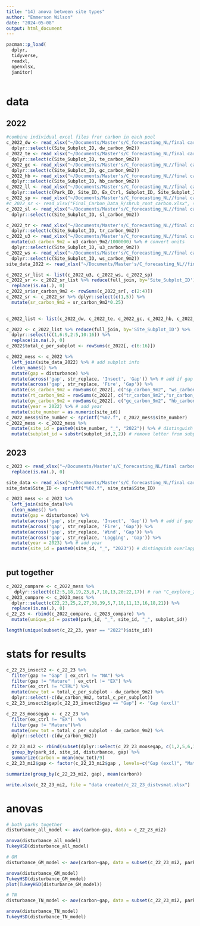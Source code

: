 ```yaml
---
title: "14) anova between site types"
author: "Emmerson Wilson"
date: "2024-05-08"
output: html_document
---
```


```r
pacman::p_load(
  dplyr,
  tidyverse,
  readxl,
  openxlsx,
  janitor)
  
```

# data

## 2022
```r
#combine individual excel files fror carbon in each pool
c_2022_dw <- read_xlsx("~/Documents/Master's/C_forecasting_NL/final carbon data/Final_Carbon_Data_R/Rachael 2022 measurements/Deadwood_Field_Data NEW.xlsm", sheet = "DW carbon") %>%
  dplyr::select(c(Site_Subplot_ID, dw_carbon_9m2))
c_2022_te <- read_xlsx("~/Documents/Master's/C_forecasting_NL/final carbon data/Final_Carbon_Data_R/Rachael 2022 measurements/Tree_Biomass_NEW.xlsm", sheet = "Tree carbon") %>%
  dplyr::select(c(Site_Subplot_ID, te_carbon_9m2))
c_2022_gc <- read_xlsx("~/Documents/Master's/C_forecasting_NL//final carbon data/Final_Carbon_Data_R/ground_cover_carbon.xlsx", sheet = "Sheet 1") %>%
  dplyr::select(c(Site_Subplot_ID, gc_carbon_9m2))
c_2022_hb <- read_xlsx("~/Documents/Master's/C_forecasting_NL//final carbon data/Final_Carbon_Data_R/herbaceous_carbon.xlsx", sheet = "Sheet 1") %>%
  dplyr::select(c(Site_Subplot_ID, hb_carbon_9m2))
c_2022_ll <- read_xlsx("~/Documents/Master's/C_forecasting_NL//final carbon data/Final_Carbon_Data_R/litter_carbon.xlsx", sheet = "Sheet 1") %>%
  dplyr::select(c(Park_ID, Site_ID, Ex_Ctrl, Subplot_ID, Site_Subplot_ID, ll_carbon_9m2))
c_2022_sp <- read_xlsx("~/Documents/Master's/C_forecasting_NL//final carbon data/Final_Carbon_Data_R/sapling_carbon.xlsx", sheet = "Sheet 1") %>% dplyr::select(c(Site_Subplot_ID, sp_carbon_9m2))
#c_2022_sr <- read_xlsx("Final_Carbon_Data_R/shrub_root_carbon.xlsx", sheet = "Sheet 1") because this data came before R fixed the under 30 units I need to calculate on my own
c_2022_sl <- read_xlsx("~/Documents/Master's/C_forecasting_NL//final carbon data/Final_Carbon_Data_R/soil_carbon.xlsx", sheet = "Sheet 1") %>%
  dplyr::select(c(Site_Subplot_ID, sl_carbon_9m2))

c_2022_tr <- read_xlsx("~/Documents/Master's/C_forecasting_NL//final carbon data/Final_Carbon_Data_R/Rachael 2022 measurements/Tree_Biomass_NEW.xlsm", sheet = "Tree root carbon") %>%
  dplyr::select(c(Site_Subplot_ID, tr_carbon_9m2))
c_2022_u3 <- read_xlsx("~/Documents/Master's/C_forecasting_NL//final carbon data/Final_Carbon_Data_R/under_30_carbon.xlsx", sheet = "Sheet 1") %>%
  mutate(u3_carbon_9m2 = u3_carbon_9m2/1000000) %>% # convert units
  dplyr::select(c(Site_Subplot_ID, u3_carbon_9m2))
c_2022_ws <- read_xlsx("~/Documents/Master's/C_forecasting_NL//final carbon data/Final_Carbon_Data_R/woody_shrubs_carbon.xlsx", sheet = "Sheet 1") %>%
  dplyr::select(c(Site_Subplot_ID, ws_carbon_9m2))
site_data_2022 <- read_xlsx("~/Documents/Master's/C_forecasting_NL//final carbon data/Final_Carbon_Data_R/subplot_disturbacne.xlsx")

c_2022_sr_list <- list(c_2022_u3, c_2022_ws, c_2022_sp)
c_2022_sr <- c_2022_sr_list %>% reduce(full_join, by='Site_Subplot_ID') %>%
  replace(is.na(.), 0)
c_2022_sr$sr_carbon_9m2 <- rowSums(c_2022_sr[, c(2:4)])
c_2022_sr <- c_2022_sr %>% dplyr::select(c(1,5)) %>%
  mutate(sr_carbon_9m2 = sr_carbon_9m2*0.25)
  

c_2022_list <- list(c_2022_dw, c_2022_te, c_2022_gc, c_2022_hb, c_2022_ll, c_2022_sp, c_2022_sr, c_2022_sl, c_2022_tr, c_2022_u3, c_2022_ws)

c_2022 <- c_2022_list %>% reduce(full_join, by='Site_Subplot_ID') %>%
  dplyr::select(c(1,6:9,2:5,10:16)) %>%
  replace(is.na(.), 0)
c_2022$total_c_per_subplot <- rowSums(c_2022[, c(6:16)])

c_2022_mess <- c_2022 %>%
  left_join(site_data_2022) %>% # add subplot info
  clean_names() %>%
  mutate(gap = disturbance) %>% 
  mutate(across('gap', str_replace, 'Insect', 'Gap')) %>% # add if gap or not gap
  mutate(across('gap', str_replace, 'Fire', 'Gap')) %>%
  mutate(ss_carbon_9m2 = rowSums(c_2022[, c("sp_carbon_9m2", "ws_carbon_9m2")])) %>% # recategorize pools to match 2023
  mutate(rt_carbon_9m2 = rowSums(c_2022[, c("tr_carbon_9m2","sr_carbon_9m2")])) %>%
  mutate(gv_carbon_9m2 = rowSums(c_2022[, c("gc_carbon_9m2", "hb_carbon_9m2", "u3_carbon_9m2")])) %>%
  mutate(year = 2022) %>% # add year
  mutate(site_number = as.numeric(site_id))
c_2022_mess$site_number <- sprintf("%02.f", c_2022_mess$site_number)
c_2022_mess <- c_2022_mess %>%
  mutate(site_id = paste0(site_number, "_", "2022")) %>% # distinguish overlapping site numbers by year
  mutate(subplot_id = substr(subplot_id,2,2)) # remove letter from subplot

```

## 2023
```r
c_2023 <- read_xlsx("~/Documents/Master's/C_forecasting_NL/final carbon data/carbon_data_2023.xlsm", sheet = "Overall C") %>%
  replace(is.na(.), 0) 

site_data <- read_xlsx("~/Documents/Master's/C_forecasting_NL/final carbon data/carbon_data_2023.xlsm", sheet = "Subplot info")
site_data$Site_ID <- sprintf("%02.f", site_data$Site_ID)

c_2023_mess <- c_2023 %>%
  left_join(site_data)%>%
  clean_names() %>%
  mutate(gap = disturbance) %>%
  mutate(across('gap', str_replace, 'Insect', 'Gap')) %>% # add if gap or not gap
  mutate(across('gap', str_replace, 'Fire', 'Gap')) %>%
  mutate(across('gap', str_replace, 'Wind', 'Gap')) %>%
  mutate(across('gap', str_replace, 'Logging', 'Gap')) %>%
  mutate(year = 2023) %>% # add year
  mutate(site_id = paste0(site_id, "_", "2023")) # distinguish overlapping site numbers by year
  

```

## put together
```r
c_2022_compare <- c_2022_mess %>%
   dplyr::select(c(2:5,18,19,23,6,7,10,13,20:22,17)) # run "C_explore_22_23.qmd" first
c_2023_compare <- c_2023_mess %>%
  dplyr::select(c(22,23,25,2,27,38,39,5,7,10,11,13,16,18,21)) %>%
  replace(is.na(.), 0)
c_22_23 <- rbind(c_2022_compare, c_2023_compare) %>%
  mutate(unique_id = paste0(park_id, "_", site_id, "_", subplot_id))

length(unique(subset(c_22_23, year == "2022")$site_id))
```

# stats for results
```r
c_22_23_insect2 <- c_22_23 %>% 
  filter(gap != "Gap" | ex_ctrl != "NA") %>% 
  filter(gap != "Mature" | ex_ctrl != "EX") %>% 
  filter(ex_ctrl != "CTRL") %>% 
  mutate(new_tot = total_c_per_subplot - dw_carbon_9m2) %>% 
  dplyr::select(-c(dw_carbon_9m2, total_c_per_subplot)) 
c_22_23_insect2$gap[c_22_23_insect2$gap == "Gap"] <- 'Gap (excl)'

c_22_23_moosegap <- c_22_23 %>% 
  filter(ex_ctrl != "EX")  %>% 
  filter(gap != "Mature")%>% 
  mutate(new_tot = total_c_per_subplot - dw_carbon_9m2) %>% 
  dplyr::select(-c(dw_carbon_9m2)) 

c_22_23_mi2 <- rbind(subset(dplyr::select(c_22_23_moosegap, c(1,2,5,6,16))), dplyr::select(c_22_23_insect2, c(1,2,5,6,15))) %>% 
  group_by(park_id, site_id, disturbance, gap) %>% 
  summarize(carbon = mean(new_tot)/9)
c_22_23_mi2$gap <- factor(c_22_23_mi2$gap , levels=c("Gap (excl)", "Mature", "Gap"))

summarize(group_by(c_22_23_mi2, gap), mean(carbon))

write.xlsx(c_22_23_mi2, file = "data created/c_22_23_distvsmat.xlsx")
```

# anovas
```r
# both parks together
disturbance_all_model <- aov(carbon~gap, data = c_22_23_mi2)

anova(disturbance_all_model)
TukeyHSD(disturbance_all_model)

# GM
disturbance_GM_model <- aov(carbon~gap, data = subset(c_22_23_mi2, park_id == "GM"))

anova(disturbance_GM_model)
TukeyHSD(disturbance_GM_model)
plot(TukeyHSD(disturbance_GM_model))

# TN
disturbance_TN_model <- aov(carbon~gap, data = subset(c_22_23_mi2, park_id == "TN"))

anova(disturbance_TN_model)
TukeyHSD(disturbance_TN_model)
```
